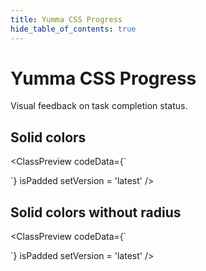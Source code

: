 ```yaml
---
title: Yumma CSS Progress
hide_table_of_contents: true
---
```



# Yumma CSS Progress

Visual feedback on task completion status.

## Solid colors

<ClassPreview
  codeData={`<div class="fd-c">
    <div class="bg-l-gray-6 d-f h-2 my-1 ovf-h rad-2 w-full" role="progressbar">
      <div class="bg-gray d-f fd-c fs-xs jc-c ovf-h rad-2 t-white ta-c w-half"></div>
    </div>
    <div class="bg-l-gray-6 d-f h-2 my-1 ovf-h rad-2 w-full" role="progressbar">
      <div class="bg-teal d-f fd-c fs-xs jc-c ovf-h rad-2 t-white ta-c w-half"></div>
    </div>
    <div class="bg-l-gray-6 d-f h-2 my-1 ovf-h rad-2 w-full" role="progressbar">
      <div class="bg-blue d-f fd-c fs-xs jc-c ovf-h rad-2 t-white ta-c w-half"></div>
    </div>
    <div class="bg-l-gray-6 d-f h-2 my-1 ovf-h rad-2 w-full" role="progressbar">
      <div class="bg-yellow d-f fd-c fs-xs jc-c ovf-h rad-2 t-white ta-c w-half"></div>
    </div>
    <div class="bg-l-gray-6 d-f h-2 my-1 ovf-h rad-2 w-full" role="progressbar">
      <div class="bg-red d-f fd-c fs-xs jc-c ovf-h rad-2 t-white ta-c w-half"></div>
    </div>
  </div>`}
  isPadded
  setVersion = 'latest'
/>

<br />

## Solid colors without radius

<ClassPreview
  codeData={`<div class="fd-c">
    <div class="bg-l-gray-6 d-f h-2 my-1 ovf-h w-full" role="progressbar">
      <div class="bg-gray d-f fd-c fs-xs jc-c ovf-h t-white ta-c w-half"></div>
    </div>
    <div class="bg-l-gray-6 d-f h-2 my-1 ovf-h w-full" role="progressbar">
      <div class="bg-teal d-f fd-c fs-xs jc-c ovf-h t-white ta-c w-half"></div>
    </div>
    <div class="bg-l-gray-6 d-f h-2 my-1 ovf-h w-full" role="progressbar">
      <div class="bg-blue d-f fd-c fs-xs jc-c ovf-h t-white ta-c w-half"></div>
    </div>
    <div class="bg-l-gray-6 d-f h-2 my-1 ovf-h w-full" role="progressbar">
      <div class="bg-yellow d-f fd-c fs-xs jc-c ovf-h t-white ta-c w-half"></div>
    </div>
    <div class="bg-l-gray-6 d-f h-2 my-1 ovf-h w-full" role="progressbar">
      <div class="bg-red d-f fd-c fs-xs jc-c ovf-h t-white ta-c w-half"></div>
    </div>
  </div>`}
  isPadded
  setVersion = 'latest'
/>